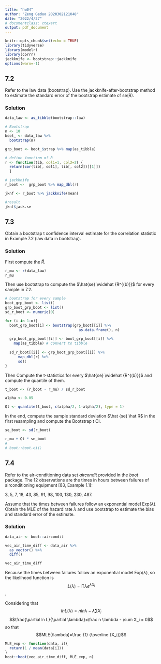 ```yaml
---
title: "hw04"
author: "Zeng Geduo 2020302121048"
date: "2022/4/27"
# documentclass: ctexart
output: pdf_document
---
```


```r
knitr::opts_chunk$set(echo = TRUE)
library(tidyverse)
library(modelr)
library(corrr)
jackknife <- bootstrap::jackknife
options(warn=-1)
```

## 7.2

Refer to the law data (bootstrap). Use the jackknife-after-bootstrap method to estimate the standard error of the bootstrap estimate of se(R).

### Solution

```r
data_law <- as_tibble(bootstrap::law)

# Bootstrap
n <- 10
boot_ <- data_law %>% 
  bootstrap(n)

grp_boot <- boot_$strap %>% map(as_tibble)

# define function of R
r <- function(tib, col1=1, col2=2) {
  return(cor(tib[, col1], tib[, col2])[[1]])
  }

# jackknife
r_boot <-  grp_boot %>% map_dbl(r)

jknf <- r_boot %>% jackknife(mean)

#result
jknf$jack.se
```

## 7.3

Obtain a bootstrap t confidence interval estimate for the correlation statistic in Example 7.2 (law data in bootstrap).

### Solution

First compute the $\hat R$.

```r
r_mu <- r(data_law)
r_mu
```

Then use bootstrap to compute the $\hat{se} \widehat {R^{(b)}}$ for every sample in 7.2.

```r
# bootstrap for every sample
boot_grp_boot <- list()
grp_boot_grp_boot <- list()
sd_r_boot <- numeric(0)

for (i in 1:n){
  boot_grp_boot[i] <- bootstrap(grp_boot[[i]] %>% 
                                  as.data.frame(), n)
  
  grp_boot_grp_boot[[i]] <- boot_grp_boot[[i]] %>% 
    map(as_tibble) # convert to tibble
  
  sd_r_boot[[i]] <- grp_boot_grp_boot[[i]] %>% 
      map_dbl(r) %>% 
      sd()
}

```

Then Compute the t-statistics for every $\hat{se} \widehat {R^{(b)}}$ and compute the quantile of them.

```r

t_boot <- (r_boot - r_mu) / sd_r_boot

alpha <- 0.05

Qt <- quantile(t_boot, c(alpha/2, 1-alpha/2), type = 1)
```

In the end, compute the sample standard deviation $\hat {se} \hat R$ in the first resampling and compute the Bootstrap t CI.

```r
se_boot <- sd(r_boot)

r_mu + Qt * se_boot
# 
# boot::boot.ci()
```

## 7.4

Refer to the air-conditioning data set *aircondit* provided in the *boot* package. The 12 observations are the times in hours between failures of airconditioning equipment [63, Example 1.1]:

3, 5, 7, 18, 43, 85, 91, 98, 100, 130, 230, 487.

Assume that the times between failures follow an exponential model Exp($\lambda$). Obtain the MLE of the hazard rate $\lambda$ and use bootstrap to estimate the bias and standard error of the estimate.

### Solution

```r
data_air <- boot::aircondit

vec_air_time_diff <- data_air %>% 
  as_vector() %>% 
  diff()

vec_air_time_diff
```

Because the times between failures follow an exponential model Exp($\lambda$), so the likelihood function is $$L(\lambda)=\prod \lambda e^{\lambda X_i}$$.

Considering that $$ln L(\lambda)=nln\lambda - \lambda \sum X_i$$ $$\frac{\partial ln L}{\partial \lambda}=\frac n \lambda - \sum X_i = 0$$ so that $$MLE(\lambda)=\frac {1} {\overline {X_i}}$$

```r
MLE_exp <- function(data, i){
  return(1 / mean(data[i]))
}
boot::boot(vec_air_time_diff, MLE_exp, n)
```
```r

```

```r

```

```r

```

```r

```
